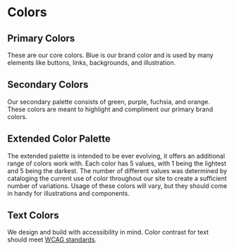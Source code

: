 
<Meta title="Design Tokens/Colors"/>

# Colors

## Primary Colors
These are our core colors. Blue is our brand color and is used by many elements like buttons, links, backgrounds, and illustration.
<ColorPalette>
  <ColorItem
    title="$blue-3"
    colors={[brandTokens.blue3]}
  />
  <ColorItem
    title="$blue-5"
    colors={[brandTokens.blue5]}
  />
  <ColorItem
    title="$gray-1"
    colors={[brandTokens.gray1]}
  />
</ColorPalette>

## Secondary Colors

Our secondary palette consists of green, purple, fuchsia, and orange. These colors are meant to highlight and compliment our primary brand colors.

<ColorPalette>
  <ColorItem
    title="$green-3"
    colors={[brandTokens.green3]}
  />
  <ColorItem
    title="$purple-3"
    colors={[brandTokens.purple3]}
  />
  <ColorItem
    title="$fuchsia-3"
    colors={[brandTokens.fuchsia3]}
  />
  <ColorItem
    title="$orange-3"
    colors={[brandTokens.orange3]}
  />
</ColorPalette>

## Extended Color Palette
The extended palette is intended to be ever evolving, it offers an additional range of colors work with. Each color has 5 values, with 1 being the lightest and 5 being the darkest. The number of different values was determined by cataloging the current use of color throughout our site to create a sufficient number of variations. Usage of these colors will vary, but they should come in handy for illustrations and components.

<ColorPalette>
  <ColorItem
    title="$blue-1"
    subtitle="Accessible on the darkest colors in our palette."
    colors={[brandTokens.blue1]}
  />
  <ColorItem
    title="$blue-2"
    colors={[brandTokens.blue2]}
  />
  <ColorItem
    title="$blue-3"
    subtitle="Accessible with white."
    colors={[brandTokens.blue3]}
  />
  <ColorItem
    title="$blue-4"
    subtitle="Accessible with white."
    colors={[brandTokens.blue4]}
  />
  <ColorItem
    title="$blue-5"
    subtitle="Accessible with white."
    colors={[brandTokens.blue5]}
  />
  <ColorItem
    title="$green-1"
    subtitle="Accessible on the darkest colors in our palette."
    colors={[brandTokens.green1]}
  />
  <ColorItem
    title="$green-2"
    colors={[brandTokens.green2]}
  />
  <ColorItem
    title="$green-3"
    subtitle="Accessible with white."
    colors={[brandTokens.green3]}
  />
  <ColorItem
    title="$green-4"
    subtitle="Accessible with white."
    colors={[brandTokens.green4]}
  />
  <ColorItem
    title="$green-5"
    subtitle="Accessible with white."
    colors={[brandTokens.green5]}
  />
  <ColorItem
    title="$purple-1"
    subtitle="Accessible on the darkest colors in our palette."
    colors={[brandTokens.purple1]}
  />
  <ColorItem
    title="$purple-2"
    colors={[brandTokens.purple2]}
  />
  <ColorItem
    title="$purple-3"
    subtitle="Accessible with white."
    colors={[brandTokens.purple3]}
  />
  <ColorItem
    title="$purple-4"
    subtitle="Accessible with white."
    colors={[brandTokens.purple4]}
  />
  <ColorItem
    title="$purple-5"
    subtitle="Accessible with white."
    colors={[brandTokens.purple5]}
  />
  <ColorItem
    title="$fuchsia-1"
    subtitle="Accessible on the darkest colors in our palette."
    colors={[brandTokens.fuchsia1]}
  />
  <ColorItem
    title="$fuchsia-2"
    colors={[brandTokens.fuchsia2]}
  />
  <ColorItem
    title="$fuchsia-3"
    subtitle="Accessible with white."
    colors={[brandTokens.fuchsia3]}
  />
  <ColorItem
    title="$fuchsia-4"
    subtitle="Accessible with white."
    colors={[brandTokens.fuchsia4]}
  />
  <ColorItem
    title="$fuchsia-5"
    subtitle="Accessible with white."
    colors={[brandTokens.fuchsia5]}
  />
  <ColorItem
    title="$orange-1"
    subtitle="Accessible on the darkest colors in our palette."
    colors={[brandTokens.orange1]}
  />
  <ColorItem
    title="$orange-2"
    colors={[brandTokens.orange2]}
  />
  <ColorItem
    title="$orange-3"
    colors={[brandTokens.orange3]}
  />
  <ColorItem
    title="$orange-4"
    subtitle="Accessible with white."
    colors={[brandTokens.orange4]}
  />
  <ColorItem
    title="$orange-5"
    subtitle="Accessible with white."
    colors={[brandTokens.orange5]}
  />
  <ColorItem
    title="$gray-1"
    subtitle="Accessible on the darkest colors in our palette."
    colors={[brandTokens.gray1]}
  />
  <ColorItem
    title="$gray-2"
    colors={[brandTokens.gray2]}
  />
  <ColorItem
    title="$gray-3"
    colors={[brandTokens.gray3]}
  />
  <ColorItem
    title="$gray-4"
    subtitle="Accessible with white."
    colors={[brandTokens.gray4]}
  />
  <ColorItem
    title="$gray-5"
    subtitle="Accessible with white."
    colors={[brandTokens.gray5]}
  />
</ColorPalette>

## Text Colors

We design and build with accessibility in mind. Color contrast for text should meet [WCAG standards](https://webaim.org/resources/contrastchecker/).

<ColorPalette>
  <ColorItem
    title="$text-dark"
    subtitle="Accessible on white and lightest gray."
    colors={[brandTokens.textDark]}
  />
  <ColorItem
    title="$text-light"
    subtitle="Accessible on brand blue."
    colors={[brandTokens.textLight]}
  />
  <ColorItem
    title="$text-light-emphasis"
    subtitle="Accessible on brand blue, useful for buttons and headings."
    colors={[brandTokens.textLightEmphasis]}
  />
  <ColorItem
    title="$text-action"
    subtitle="Accessible on white and lightest gray."
    colors={[brandTokens.textAction]}
  />
</ColorPalette>
